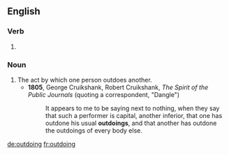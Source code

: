 ==English==

===Verb===
{{head|en|present participle}}

# {{present participle of|outdo|lang=en}}

===Noun===
{{en-noun}}

# The act by which one person outdoes another.
#* '''1805''', George Cruikshank, ‎Robert Cruikshank, ''The Spirit of the Public Journals'' (quoting a correspondent, "Dangle")
#*: It appears to me to be saying next to nothing, when they say that such a performer is capital, another inferior, that one has outdone his usual '''outdoings''', and that another has outdone the outdoings of every body else.

[[de:outdoing]]
[[fr:outdoing]]